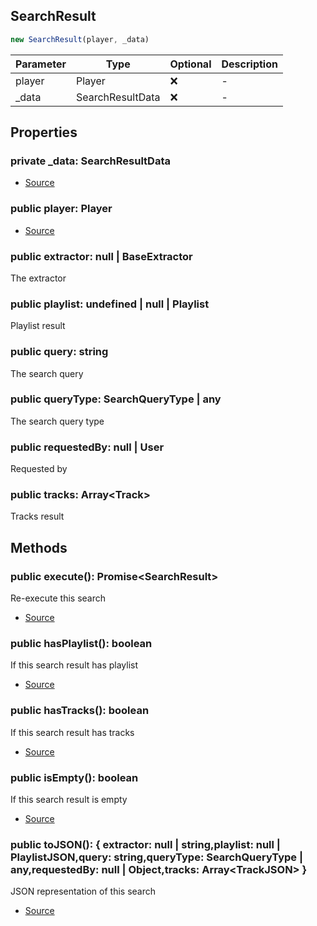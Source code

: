 ## SearchResult

```typescript
new SearchResult(player, _data)
```
| Parameter | Type | Optional | Description |
| ----------- | ----------- | ----------- | ----------- |
| player | Player | ❌ | - |
| _data | SearchResultData | ❌ | - |

## Properties
### private  _data: SearchResultData
- [Source](https://github.com/Androz2091/discord-player/blob/3222e4d/packages/discord-player/src/Structures/SearchResult.ts#L18)
### public  player: Player
- [Source](https://github.com/Androz2091/discord-player/blob/3222e4d/packages/discord-player/src/Structures/SearchResult.ts#L18)
### public  extractor: null \| BaseExtractor
The extractor
### public  playlist: undefined \| null \| Playlist
Playlist result
### public  query: string
The search query
### public  queryType: SearchQueryType \| any
The search query type
### public  requestedBy: null \| User
Requested by
### public  tracks: Array\<Track>
Tracks result
## Methods
### public  execute(): Promise\<SearchResult>
Re-execute this search





- [Source](https://github.com/Androz2091/discord-player/blob/3222e4d/packages/discord-player/src/Structures/SearchResult.ts#L65)
### public  hasPlaylist(): boolean
If this search result has playlist





- [Source](https://github.com/Androz2091/discord-player/blob/3222e4d/packages/discord-player/src/Structures/SearchResult.ts#L82)
### public  hasTracks(): boolean
If this search result has tracks





- [Source](https://github.com/Androz2091/discord-player/blob/3222e4d/packages/discord-player/src/Structures/SearchResult.ts#L89)
### public  isEmpty(): boolean
If this search result is empty





- [Source](https://github.com/Androz2091/discord-player/blob/3222e4d/packages/discord-player/src/Structures/SearchResult.ts#L75)
### public  toJSON(): \{ extractor: null \| string,playlist: null \| PlaylistJSON,query: string,queryType: SearchQueryType \| any,requestedBy: null \| Object,tracks: Array\<TrackJSON> }
JSON representation of this search





- [Source](https://github.com/Androz2091/discord-player/blob/3222e4d/packages/discord-player/src/Structures/SearchResult.ts#L96)